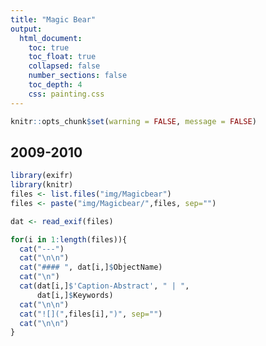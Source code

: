 ```yaml
---
title: "Magic Bear"
output: 
  html_document:
    toc: true
    toc_float: true
    collapsed: false
    number_sections: false
    toc_depth: 4
    css: painting.css
---
```


```r
knitr::opts_chunk$set(warning = FALSE, message = FALSE)
```

## 2009-2010

```r
library(exifr)
library(knitr)
files <- list.files("img/Magicbear")
files <- paste("img/Magicbear/",files, sep="")

dat <- read_exif(files)

for(i in 1:length(files)){
  cat("---")
  cat("\n\n")
  cat("#### ", dat[i,]$ObjectName)
  cat("\n")
  cat(dat[i,]$'Caption-Abstract', " | ",
      dat[i,]$Keywords)
  cat("\n\n")
  cat("![](",files[i],")", sep="")
  cat("\n\n")
}
```




